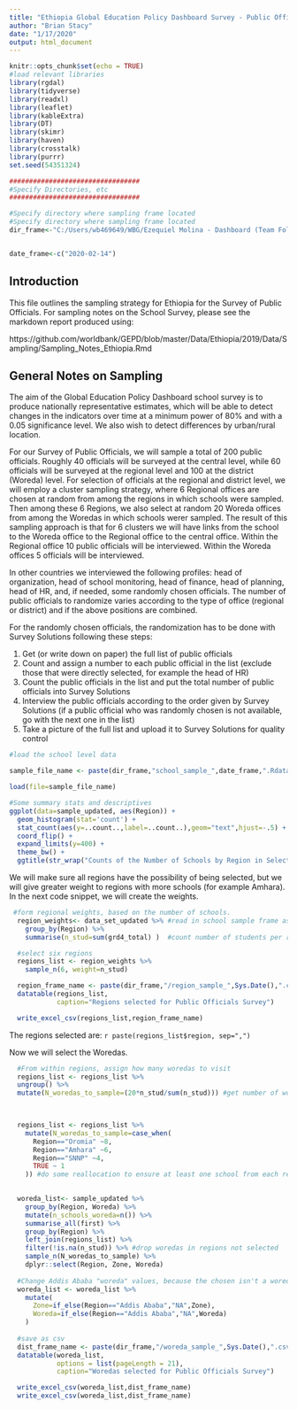 ---
title: "Ethiopia Global Education Policy Dashboard Survey - Public Officials"
author: "Brian Stacy"
date: "1/17/2020"
output: html_document
---

```{r setup, include=FALSE}
knitr::opts_chunk$set(echo = TRUE)
#load relevant libraries
library(rgdal)
library(tidyverse)
library(readxl)
library(leaflet)
library(kableExtra)
library(DT)
library(skimr)
library(haven)
library(crosstalk)
library(purrr)
set.seed(54351324)

#################################
#Specify Directories, etc
#################################

#Specify directory where sampling frame located
#Specify directory where sampling frame located
dir_frame<-"C:/Users/wb469649/WBG/Ezequiel Molina - Dashboard (Team Folder)/Country_Work/Ethiopia/2019/Data/Sampling/"


date_frame<-c("2020-02-14")

```

## Introduction

This file outlines the sampling strategy for Ethiopia for the Survey of Public Officials.  For sampling notes on the School Survey, please see the markdown report produced using:

https://github.com/worldbank/GEPD/blob/master/Data/Ethiopia/2019/Data/Sampling/Sampling_Notes_Ethiopia.Rmd

## General Notes on Sampling
The aim of the Global Education Policy Dashboard school survey is to produce nationally representative estimates, which will be able to detect changes in the indicators over time at a minimum power of 80% and with a 0.05 significance level.  We also wish to detect differences by urban/rural location. 


For our Survey of Public Officials, we will sample a total of 200 public officials.  Roughly 40 officials will be surveyed at the central level, while 60 officials will be surveyed at the regional level and 100 at the district (Woreda) level.  For selection of officials at the regional and district level, we will employ a cluster sampling strategy, where 6 Regional offices are chosen at random from among the regions in which schools were sampled.  Then among these 6 Regions, we also select at random 20 Woreda offices from among the Woredas in which schools werer sampled.  The result of this sampling approach is that for 6 clusters we will have links from the school to the Woreda office to the Regional office to the central office.  Within the Regional office 10 public officials will be interviewed.  Within the Woreda offices 5 officials will be interviewed.  

In other countries we interviewed the following profiles: head of organization, head of school monitoring, head of finance, head of planning, head of HR, and, if needed, some randomly chosen officials. The number of public officials to randomize varies according to the type of office (regional or district) and if the above positions are combined.

For the randomly chosen officials, the randomization has to be done with Survey Solutions following these steps:

  1.	Get (or write down on paper) the full list of public officials 
  2.	Count and assign a number to each public official in the list (exclude those that were directly selected, for example the head of HR)
  3.	Count the public officials in the list and put the total number of public officials into Survey Solutions 
  4.	Interview the public officials according to the order given by Survey Solutions (if a public official who was randomly chosen is not available, go with the next one in the list)
  5.	Take a picture of the full list and upload it to Survey Solutions for quality control

```{r load, echo=FALSE, warning=FALSE}
#load the school level data

sample_file_name <- paste(dir_frame,"school_sample_",date_frame,".Rdata", sep="")

load(file=sample_file_name)   

#Some summary stats and descriptives
ggplot(data=sample_updated, aes(Region)) +
  geom_histogram(stat='count') +
  stat_count(aes(y=..count..,label=..count..),geom="text",hjust=-.5) +
  coord_flip() +
  expand_limits(y=400) +
  theme_bw() +
  ggtitle(str_wrap("Counts of the Number of Schools by Region in Selected Sample of 300 Schools",55))

```

We will make sure all regions have the possibility of being selected, but we will give greater weight to regions with more schools (for example Amhara).  In the next code snippet, we will create the weights.

```{r regional_weights, echo=TRUE}

 #form regional weights, based on the number of schools.
  region_weights<- data_set_updated %>% #read in school sample frame as basis for forming weights
    group_by(Region) %>%
    summarise(n_stud=sum(grd4_total) )  #count number of students per region

  #select six regions
  regions_list <- region_weights %>%
    sample_n(6, weight=n_stud)

  region_frame_name <- paste(dir_frame,"/region_sample_",Sys.Date(),".csv", sep="")
  datatable(regions_list,
            caption="Regions selected for Public Officials Survey")

  write_excel_csv(regions_list,region_frame_name) 

```
The regions selected are: `r paste(regions_list$region, sep=",")`

Now we will select the Woredas.

```{r woredas}

  #From within regions, assign how many woredas to visit
  regions_list <- regions_list %>%
  ungroup() %>%
  mutate(N_woredas_to_sample=(20*n_stud/sum(n_stud))) #get number of woredas based on number of students in 4th grade


  
  regions_list <- regions_list %>% 
    mutate(N_woredas_to_sample=case_when(
      Region=="Oromia" ~8,
      Region=="Amhara" ~6,
      Region=="SNNP" ~4,
      TRUE ~ 1
    )) #do some reallocation to ensure at least one school from each region

    
  woreda_list<- sample_updated %>%
    group_by(Region, Woreda) %>%
    mutate(n_schools_woreda=n()) %>%
    summarise_all(first) %>%
    group_by(Region) %>%
    left_join(regions_list) %>%
    filter(!is.na(n_stud)) %>% #drop woredas in regions not selected
    sample_n(N_woredas_to_sample) %>%
    dplyr::select(Region, Zone, Woreda)
  
  #Change Addis Ababa "woreda" values, because the chosen isn't a woreda it is a sub-city admin unit
  woreda_list <- woreda_list %>%
    mutate(
      Zone=if_else(Region=="Addis Ababa","NA",Zone),
      Woreda=if_else(Region=="Addis Ababa","NA",Woreda)
    )
  
  #save as csv
  dist_frame_name <- paste(dir_frame,"/woreda_sample_",Sys.Date(),".csv", sep="")
  datatable(woreda_list,
            options = list(pageLength = 21),
            caption="Woredas selected for Public Officials Survey")

  write_excel_csv(woreda_list,dist_frame_name) 
  write_excel_csv(woreda_list,dist_frame_name) 

```

 
